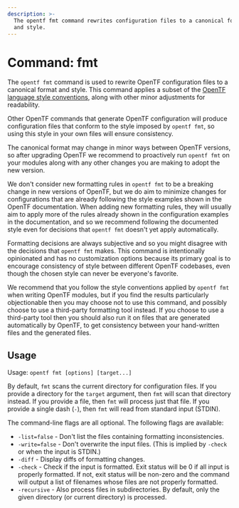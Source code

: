 ```yaml
---
description: >-
  The opentf fmt command rewrites configuration files to a canonical format
  and style.
---
```


# Command: fmt

The `opentf fmt` command is used to rewrite OpenTF configuration files
to a canonical format and style. This command applies a subset of
the [OpenTF language style conventions](/opentf/language/syntax/style),
along with other minor adjustments for readability.

Other OpenTF commands that generate OpenTF configuration will produce
configuration files that conform to the style imposed by `opentf fmt`, so
using this style in your own files will ensure consistency.

The canonical format may change in minor ways between OpenTF versions, so
after upgrading OpenTF we recommend to proactively run `opentf fmt`
on your modules along with any other changes you are making to adopt the new
version.

We don't consider new formatting rules in `opentf fmt` to be a breaking
change in new versions of OpenTF, but we do aim to minimize changes for
configurations that are already following the style examples shown in the
OpenTF documentation. When adding new formatting rules, they will usually
aim to apply more of the rules already shown in the configuration examples
in the documentation, and so we recommend following the documented style even
for decisions that `opentf fmt` doesn't yet apply automatically.

Formatting decisions are always subjective and so you might disagree with the
decisions that `opentf fmt` makes. This command is intentionally opinionated
and has no customization options because its primary goal is to encourage
consistency of style between different OpenTF codebases, even though the
chosen style can never be everyone's favorite.

We recommend that you follow the style conventions applied by `opentf fmt`
when writing OpenTF modules, but if you find the results particularly
objectionable then you may choose not to use this command, and possibly choose
to use a third-party formatting tool instead. If you choose to use a
third-party tool then you should also run it on files that are generated
automatically by OpenTF, to get consistency between your hand-written files
and the generated files.

## Usage

Usage: `opentf fmt [options] [target...]`

By default, `fmt` scans the current directory for configuration files. If you
provide a directory for the `target` argument, then `fmt` will scan that
directory instead. If you provide a file, then `fmt` will process just that
file. If you provide a single dash (`-`), then `fmt` will read from standard
input (STDIN).

The command-line flags are all optional. The following flags are available:

* `-list=false` - Don't list the files containing formatting inconsistencies.
* `-write=false` - Don't overwrite the input files. (This is implied by `-check` or when the input is STDIN.)
* `-diff` - Display diffs of formatting changes.
* `-check` - Check if the input is formatted. Exit status will be 0 if all input is properly formatted. If not, exit status will be non-zero and the command will output a list of filenames whose files are not properly formatted.
* `-recursive` - Also process files in subdirectories. By default, only the given directory (or current directory) is processed.

